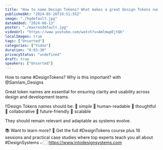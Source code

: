 ```yaml
---
title: "How to name Design Tokens? What makes a great Design Tokens name?"
publishedAt: "2024-05-26T19:51:55Z"
image: "./hqdefault.jpg"
dateAdded: "2024-08-13"
poster: "./maxresdefault.jpg"
videoUrl: "https://www.youtube.com/watch?v=AmlmwpEjtQk"
localImages: true
tags: ["Unsorted"]
categories: ["Video"]
duration: "0:03:30"
privacyStatus: "undefined"
draft: true
speakers: ["Unsorted"]
---
```

How to name #DesignTokens? Why is this important? with @SamIam_Designs 

Great token names are essential for ensuring clarity and usability across design and development teams. 

‼️Design Tokens names should be:
🔹 simple
🔹 human-readable
🔹 thoughtful
🔹 collaborative
🔹 future-friendly
🔹 scalable

They should remain relevant and adaptable as systems evolve.

📚 Want to learn more?
🌟 Get the full #DesignTokens course plus 16 sessions and practical case studies where top experts teach you all about #DesignSystems
👉🏻 https://www.intodesignsystems.com
